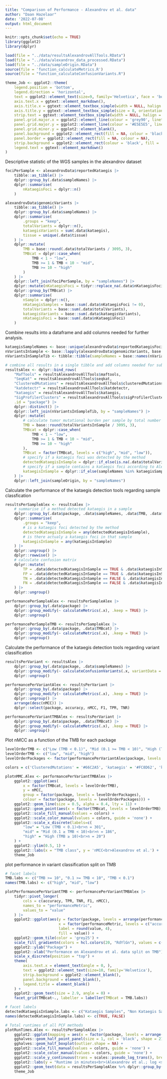 ```yaml
---
title: "Comparison of Performance - Alexandrov et al. data"
author: "Daan Hazelaar"
date: '2022-07-08'
output: html_document
---
```


```r
knitr::opts_chunk$set(echo = TRUE)
library(ggplot2)
library(dplyr)
```

```r
load(file = "../data/resultsAlexandrovAllTools.RData")
load(file = "../data/alexandrov_data_processed.RData")
load(file = "../data/sampleOrigin.RData")
source(file = 'function_calculateMetrics.R')
source(file = "function_calculateConfusionVariants.R")

theme_Job <- ggplot2::theme(
    legend.position = 'bottom',
    legend.direction = 'horizontal',
    text = ggplot2::element_text(size=9, family='Helvetica', face = 'bold'),
    axis.text.x = ggtext::element_markdown(),
    axis.title.x = ggtext::element_textbox_simple(width = NULL, halign = .5),
    axis.title.y = ggtext::element_textbox_simple(size = 8, orientation = 'left-rotated', width = NULL, halign = .5),
    strip.text = ggtext::element_textbox_simple(width = NULL, halign = .5),
    panel.grid.major.x = ggplot2::element_line(colour = 'grey90', linetype = 'dotted'),
    panel.grid.major.y = ggplot2::element_line(colour = '#E5E5E5', linetype = 'dotted'),
    panel.grid.minor.y = ggplot2::element_blank(),
    panel.background = ggplot2::element_rect(fill = NA, colour = 'black'),
    panel.border = ggplot2::element_rect(fill = NA, colour = NA),
    strip.background = ggplot2::element_rect(colour = 'black', fill = 'white'),
    legend.text = ggtext::element_markdown()
)
```


Descriptive statistic of the WGS samples in the alexandrov dataset
```r
fociPerSample <- alexandrovData$reportedKataegis |> 
    tibble::as_tibble() |> 
    dplyr::group_by(.data$sampleNames) |> 
    dplyr::summarise(
        nKataegisFoci = dplyr::n()
    )

alexandrovData$genomicVariants |>
    tibble::as_tibble() |> 
    dplyr::group_by(.data$sampleNames) |> 
    dplyr::summarise(
        .groups = "keep",
        totalVariants = dplyr::n(),
        kataegisVariants = sum(.data$kataegis),
        tissue = unique(.data$tissue)
    ) |> 
    dplyr::mutate(
        TMB = base::round(.data$totalVariants / 3095, 3),
        TMBcat = dplyr::case_when(
            TMB < 1 ~ "low",
            TMB >= 1 & TMB < 10 ~ "mid",
            TMB >= 10 ~ "high"
        )
    ) |> 
    dplyr::left_join(fociPerSample, by = "sampleNames") |> 
    dplyr::mutate(nKataegisFoci = tidyr::replace_na(.data$nKataegisFoci, 0)) |> 
    dplyr::group_by(TMBcat) |> 
    dplyr::summarise(
        nSample = dplyr::n(),
        nKataegisSamples = base::sum(.data$nKataegisFoci != 0),
        totalVariants = base::sum(.data$totalVariants),
        kataegisVariants = base::sum(.data$kataegisVariants),
        nKataegisFoci = base::sum(.data$nKataegisFoci)
    )
```

Combine results into a dataframe and add columns needed for further analysis.
```r
kataegisSampleNames <- base::unique(alexandrovData$reportedKataegisFoci$sampleNames)
nVariantsInSample <- base::lapply(alexandrovData$genomicVariants, base::length)
nVariantsInSampleTib <- tibble::tibble(sampleNames = base::names(nVariantsInSample), totalVariantsInSample = base::unlist(nVariantsInSample))

# combine all results in a single tibble and add columns needed for subsequent analysis
resultsAlex <- dplyr::bind_rows( 
    "MafTools" = resultsAlexandrovAllTools$maftools, 
    "SeqKat" = resultsAlexandrovAllTools$seqkat,
    "ClusteredMutations" = resultsAlexandrovAllTools$clusteredMutations,
    "katdetectr" = resultsAlexandrovAllTools$katdetectr,
    "kataegis" = resultsAlexandrovAllTools$kataegis,
    "SigProfilerClusters" = resultsAlexandrovAllTools$sigProfilerClusters,
    .id = "package") |> 
    dplyr::distinct() |> 
    dplyr::left_join(nVariantsInSampleTib, by = "sampleNames") |> 
    dplyr::mutate(
        # calculate tumor mutational burden per sample by total number of variants / (length of the genome / 10^6) ~ 3095
        TMB = base::round(totalVariantsInSample / 3095, 3),
        TMBcat = dplyr::case_when(
            TMB < 1 ~ "low",
            TMB >= 1 & TMB < 10 ~ "mid",
            TMB >= 10 ~ "high"
        ),
        TMBcat = factor(TMBcat, levels = c("high", "mid", "low")),
        # specify if a kataegis foci was detected by the method
        detectedKataegisInSample = dplyr::if_else(is.na(.data$totalVariants), FALSE, TRUE),
        # specify if a sample contains a kataegis foci according to Alexandrov
        kataegisInSample = dplyr::if_else(sampleNames %in% kataegisSampleNames, TRUE, FALSE)
    ) |> 
    dplyr::left_join(sampleOrigin, by = "sampleNames")
```

Calculate the performance of the kataegis detection tools regarding sample classfication
```r
resultsPerSampleAlex <- resultsAlex |> 
    # summarise if a method detected kataegis in a sample
    dplyr::group_by(.data$package, .data$sampleNames, .data$TMB, .data$TMBcat, .data$runTime) |> 
    dplyr::summarise(
        .groups = "keep",
        # is a kataegis foci detected by the method
        detectedKataegisInSample = any(detectedKataegisInSample),
        # is there actualy a kataegis foci in that sample
        kataegisInSample = any(kataegisInSample)
    ) |> 
    dplyr::ungroup() |> 
    dplyr::rowwise() |> 
    # calculate confusion matrix
    dplyr::mutate(
        TP = .data$detectedKataegisInSample == TRUE & .data$kataegisInSample == TRUE,
        FP = .data$detectedKataegisInSample == TRUE & .data$kataegisInSample == FALSE,
        TN = .data$detectedKataegisInSample == FALSE & .data$kataegisInSample == FALSE,
        FN = .data$detectedKataegisInSample == FALSE & .data$kataegisInSample == TRUE
    ) |> 
    dplyr::ungroup()

performancePerSampleAlex <- resultsPerSampleAlex |> 
    dplyr::group_by(.data$package) |> 
    dplyr::group_modify(~ calculateMetrics(.x), .keep = TRUE) |> 
    dplyr::ungroup()

performancePerSampleTMB <- resultsPerSampleAlex |> 
    dplyr::group_by(.data$package, .data$TMBcat) |> 
    dplyr::group_modify(~ calculateMetrics(.x), .keep = TRUE) |> 
    dplyr::ungroup()
```

Calculate the performance of the kataegis detection tools regarding variant classification
```r
resultsPerVariant <- resultsAlex |>
    dplyr::group_by(.data$package, .data$sampleNames) |> 
    dplyr::group_modify(~ calculateConfusionVariants(.x, variantData = alexandrovData), .keep = TRUE) |> 
    dplyr::ungroup()

performancePerVariantAlex <- resultsPerVariant |> 
    dplyr::group_by(.data$package) |> 
    dplyr::group_modify(~ calculateMetrics(.x), .keep = TRUE) |> 
    dplyr::ungroup() |> 
    arrange(desc(nMCC)) |> 
    dplyr::select(package, accuracy, nMCC, F1, TPR, TNR)

performancePerVariantTMBAlex <- resultsPerVariant |> 
    dplyr::group_by(.data$package, .data$TMBcat) |> 
    dplyr::group_modify(~ calculateMetrics(.x), .keep = TRUE) |> 
    dplyr::ungroup()
```

Plot nMCC as a function of the TMB for each package
```r
levelOrderTMB <- c("Low (TMB < 0.1)", "Mid (0.1 >= TMB < 10)", "High (TMB >= 10)")
levelOrderTMB <- c("low", "mid", "high")
levelOrderPackages <- factor(performancePerVariantAlex$package, levels = arrange(performancePerVariantAlex, nMCC)$package)

colors = c('ClusteredMutations' = '#66C2A5', 'kataegis' = '#FC8D62', 'katdetectr' = '#8DA0CB', 'MafTools' = '#E78AC3', 'SeqKat' = '#A6D854', 'SigProfilerClusters' = '#FFD92F')

plotnMMC.Alex <- performancePerVariantTMBAlex |> 
    ggplot2::ggplot(aes(
        x = factor(TMBcat, levels = levelOrderTMB), 
        y = nMCC, 
        group = factor(package, levels = levelOrderPackages), 
        colour = factor(package, levels = levelOrderPackages))) +
    ggplot2::geom_line(size = 0.5, alpha = 0.4, lty = 11) +
    ggplot2::geom_point(aes(x = factor(TMBcat, levels = levelOrderTMB), y = nMCC, fill = package), col = 'black', shape = 21, lwd = 2, position = ggbeeswarm::position_quasirandom(width = .05)) +
    ggplot2::scale_fill_manual(values = colors) +
    ggplot2::scale_color_manual(values = colors, guide = 'none') +
    ggplot2::scale_x_discrete(labels=c(
        "low" = "Low (TMB < 0.1)<br>n = 301", 
        "mid" = "Mid (0.1 ≥ TMB < 10)<br>n = 186",
        "high" = "High (TMB ≥ 10)<br>n = 20")
    ) +
    ggplot2::ylim(0.5, 1) +
    ggplot2::labs(x = "TMB class", y = 'nMCC<br>Alexandrov et al.') +
    theme_Job
```



plot performance in variant classification split on TMB
```r
# facet labels
TMB.labs <- c("TMB >= 10", "0.1 >= TMB < 10", "TMB < 0.1")
names(TMB.labs) <- c("high", "mid", "low")

plotPerformancePerVariantTMB <- performancePerVariantTMBAlex |> 
    tidyr::pivot_longer(
        cols = c(accuracy, TPR, TNR, F1, nMCC),
        names_to = "performanceMetric",
        values_to = "value"
    ) |> 
    ggplot2::ggplot(aes(y = factor(package, levels = arrange(performancePerVariantAlex, nMCC)$package), 
                        x = factor(performanceMetric, levels = c("accuracy","nMCC", "F1", "TPR", "TNR")), 
                        label = round(value, 4), 
                        fill = value)) +
    ggplot2::geom_tile(color = 'grey25') +
    scale_fill_gradientn(colors = hcl.colors(20, "RdYlGn"), values = c(0,0.5,1)) +
    ggplot2::ylab("Package") +
    ggplot2::xlab("Performance on Alexandrov et al. data split on TMB") +
    scale_x_discrete(position = "top") +
    theme(
        axis.text.x = element_text(angle = 0, ),
        text = ggplot2::element_text(size=10, family='Helvetica'),
        strip.background = ggplot2::element_blank(),
        panel.background = element_blank(),
        legend.title = element_blank()
    ) +
    ggplot2::geom_text(size = 2.9, angle = 0) +
    facet_grid(TMBcat~., labeller = labeller(TMBcat = TMB.labs)) 
```

```r
# facet labels
detectedKataegisInSample.labs <- c("Kataegis Samples", "Non Kataegis Samples")
names(detectedKataegisInSample.labs) <- c(TRUE, FALSE)

# Total runtimes of all PCF methods 
plotRunTimes.Alex <- resultsPerSampleAlex |> 
    ggplot2::ggplot(mapping = aes(x = factor(package, levels = arrange(performancePerSampleAlex, meanRuntime)$package), y = runTime/60, fill = package)) + 
    gghalves::geom_half_point_panel(size = 1, col = 'black', shape = 21) +
    gghalves::geom_half_boxplot(outlier.shape = NA) +
    ggplot2::scale_fill_manual(values = colors, guide = 'none') +
    ggplot2::scale_color_manual(values = colors, guide = 'none') +
    ggplot2::scale_y_continuous(trans = scales::pseudo_log_trans(), breaks = c(seq(0,1,by =.2), 0:20)) +
    ggplot2::labs(y = "Runtime in minutes<br>(Alexandrov et al.; log <sub>10</sub>)", x = 'Packages') +
    ggplot2::geom_text(data = resultsPerSampleAlex %>% dplyr::group_by(package) %>% dplyr::summarise(mean = mean(runTime, na.rm = T)), aes(x = package, y = -.1, label = round(mean, 1)), size = 3, fontface='bold') +
    theme_Job
```